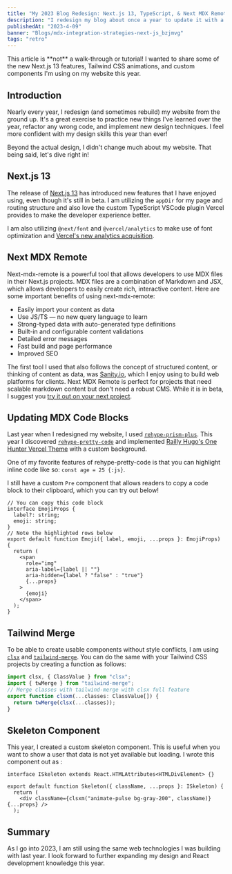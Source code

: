 ```yaml
---
title: "My 2023 Blog Redesign: Next.js 13, TypeScript, & Next MDX Remote"
description: "I redesign my blog about once a year to update it with a new coat of paint. Check out some of the ways I use Next.js 13!"
publishedAt: "2023-4-09"
banner: "Blogs/mdx-integration-strategies-next-js_bzjmvg"
tags: "retro"
---
```


<Callout>
  This article is **not** a walk-through or tutorial! I wanted to share some of
  the new Next.js 13 features, Tailwind CSS animations, and custom components
  I'm using on my website this year.
</Callout>

## Introduction

Nearly every year, I redesign (and sometimes rebuild) my website from the ground up. It's a great exercise to practice new things I've learned over the year, refactor any wrong code, and implement new design techniques. I feel more confident with my design skills this year than ever!

Beyond the actual design, I didn't change much about my website. That being said, let's dive right in!

## Next.js 13

The release of [Next.js 13](https://nextjs.org/blog/next-13) has introduced new features that I have enjoyed using, even though it's still in beta. I am utilizing the `appDir` for my page and routing structure and also love the custom TypeScript VSCode plugin Vercel provides to make the developer experience better.

I am also utilizing `@next/font` and `@vercel/analytics` to make use of font optimization and [Vercel's new analytics acquisition](https://vercel.com/blog/vercel-acquires-splitbee).

## Next MDX Remote

Next-mdx-remote is a powerful tool that allows developers to use MDX files in their Next.js projects. MDX files are a combination of Markdown and JSX, which allows developers to easily create rich, interactive content. Here are some important benefits of using next-mdx-remote:

- Easily import your content as data
- Use JS/TS — no new query language to learn
- Strong-typed data with auto-generated type definitions
- Built-in and configurable content validations
- Detailed error messages
- Fast build and page performance
- Improved SEO

The first tool I used that also follows the concept of structured content, or thinking of content as data, was [Sanity.io](https://www.sanity.io/structured-content), which I enjoy using to build web platforms for clients. Next MDX Remote is perfect for projects that need scalable markdown content but don't need a robust CMS. While it is in beta, I suggest you [try it out on your next project](https://www.npmjs.com/package/next-mdx-remote).

## Updating MDX Code Blocks

Last year when I redesigned my website, I used [`rehype-prism-plus`](https://github.com/timlrx/rehype-prism-plus). This year I discovered [`rehype-pretty-code`](https://rehype-pretty-code.netlify.app/) and implemented [Railly Hugo's One Hunter Vercel Theme](https://marketplace.visualstudio.com/items?itemName=RaillyHugo.one-hunter) with a custom background.

One of my favorite features of rehype-pretty-code is that you can highlight inline code like so: `const age = 25 {:js}`.

I still have a custom `Pre` component that allows readers to copy a code block to their clipboard, which you can try out below!

<CodeTitle title="components/emoji.tsx" lang="tsx" />

```tsx {9-16} showLineNumbers
// You can copy this code block
interface EmojiProps {
  label?: string;
  emoji: string;
}
// Note the highlighted rows below
export default function Emoji({ label, emoji, ...props }: EmojiProps) {
  return (
    <span
      role="img"
      aria-label={label || ""}
      aria-hidden={label ? "false" : "true"}
      {...props}
    >
      {emoji}
    </span>
  );
}
```

## Tailwind Merge

To be able to create usable components without style conflicts, I am using [`clsx`](https://github.com/lukeed/clsx) and [`tailwind-merge`](https://github.com/dcastil/tailwind-merge). You can do the same with your Tailwind CSS projects by creating a function as follows:

<CodeTitle title="utils/clsxm.ts" lang="ts" />

```ts
import clsx, { ClassValue } from "clsx";
import { twMerge } from "tailwind-merge";
// Merge classes with tailwind-merge with clsx full feature
export function clsxm(...classes: ClassValue[]) {
  return twMerge(clsx(...classes));
}
```

## Skeleton Component

This year, I created a custom skeleton component. This is useful when you want to show a user that data is not yet available but loading. I wrote this component out as :

<CodeTitle title="components/skeleton.tsx" lang="tsx" />

```tsx import React from "react"; import {clsxm} from "utils";
interface ISkeleton extends React.HTMLAttributes<HTMLDivElement> {}

export default function Skeleton({ className, ...props }: ISkeleton) {
  return (
    <div className={clsxm("animate-pulse bg-gray-200", className)} {...props} />
  );
```

## Summary

As I go into 2023, I am still using the same web technologies I was building with last year. I look forward to further expanding my design and React development knowledge this year.
